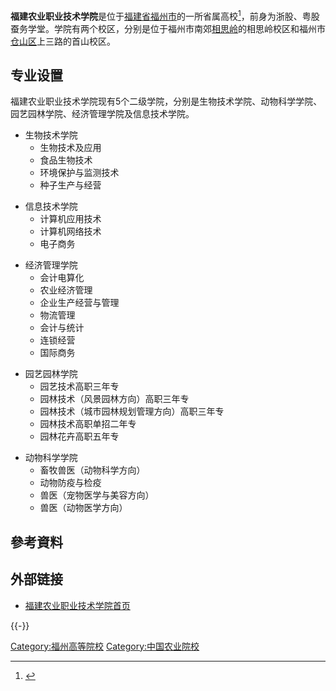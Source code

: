 {{高校
|福建农业职业技术学院<br>Fujian Vocational College of Agriculture
|<!--校标（图片）-->[[File:Fujian_Vocational_College_of_Agriculture.JPG|300px]]
|学以致用
|[[陈志坚|陈志坚]]（院长）
|公立
|1902年
|[[中华人民共和国|中国]][[福建省|福建省]][[福州市|福州市]]
|在校生近3000人<ref> {{cite web|url=http://www.fjny.com/about/about.asp |title=学院简介 |accessdate=2008-08-23 |publisher=福建农业职业技术学院 |language=zh-hans }}</ref>
|教职工273人
|市区、郊区
|占地面积667亩，建筑面积12万平方米
|http://www.fjny.com/
| box_width = 22em
| logo =
}}

'''福建农业职业技术学院'''是位于[[福建省|福建省]][[福州市|福州市]]的一所省属高校<ref> {{cite web|url=http://gaokao.chsi.com.cn/zsgs/zhangcheng/listVerifedZszc--method-view,schId-1142,infoId-6254535.dhtml |title=福建农业职业技术学院二00八年招生章程 |accessdate=2008-08-23 |first=福建农业职业技术学院 |date=2008-03-20 |publisher=阳光高考 |language=zh-hans }}</ref>，前身为浙股、粤股蚕务学堂。学院有两个校区，分别是位于福州市南郊[[相思岭|相思岭]]的相思岭校区和福州市[[仓山区|仓山区]]上三路的首山校区。

== 专业设置 ==
福建农业职业技术学院现有5个二级学院，分别是生物技术学院、动物科学学院、园艺园林学院、经济管理学院及信息技术学院。

* 生物技术学院
** 生物技术及应用
** 食品生物技术
** 环境保护与监测技术
** 种子生产与经营

* 信息技术学院
** 计算机应用技术
** 计算机网络技术
** 电子商务 

* 经济管理学院
** 会计电算化
** 农业经济管理
** 企业生产经营与管理
** 物流管理
** 会计与统计
**连锁经营
**国际商务

* 园艺园林学院
** 园艺技术高职三年专
** 园林技术（风景园林方向）高职三年专
** 园林技术（城市园林规划管理方向）高职三年专
** 园林技术高职单招二年专
** 园林花卉高职五年专

* 动物科学学院
** 畜牧兽医（动物科学方向）
** 动物防疫与检疫
** 兽医（宠物医学与美容方向）
** 兽医（动物医学方向）

==參考資料==
<div class="references-small">
<references />
</div>

==外部链接==
*[http://www.fjny.com/ 福建农业职业技术学院首页]

{{-}}
{{福建高等院校}}

[[Category:福州高等院校|Category:福州高等院校]]
[[Category:中国农业院校|Category:中国农业院校]]